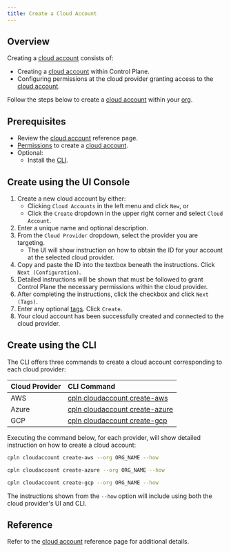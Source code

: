 ```yaml
---
title: Create a Cloud Account
---
```


## Overview

Creating a [cloud account](/reference/cloudaccount) consists of:

- Creating a [cloud account](/reference/cloudaccount) within Control Plane.
- Configuring permissions at the cloud provider granting access to the [cloud account](/reference/cloudaccount).

Follow the steps below to create a [cloud account](/reference/cloudaccount) within your [org](/reference/org).

## Prerequisites

- Review the [cloud account](/reference/cloudaccount) reference page.
- [Permissions](/reference/policy#permissions) to create a [cloud account](/reference/cloudaccount).
- Optional:
  - Install the [CLI](/reference/cli).

## Create using the UI Console

1. Create a new cloud account by either:
   - Clicking `Cloud Accounts` in the left menu and click `New`, or
   - Click the `Create` dropdown in the upper right corner and select `Cloud Account`.
2. Enter a unique name and optional description.
3. From the `Cloud Provider` dropdown, select the provider you are targeting.
   - The UI will show instruction on how to obtain the ID for your account at the selected cloud provider.
4. Copy and paste the ID into the textbox beneath the instructions. Click `Next (Configuration)`.
5. Detailed instructions will be shown that must be followed to grant Control Plane the necessary permissions within the cloud provider.
6. After completing the instructions, click the checkbox and click `Next (Tags)`.
7. Enter any optional [tags](/reference/misc#tags). Click `Create`.
8. Your cloud account has been successfully created and connected to the cloud provider.

## Create using the CLI

The CLI offers three commands to create a cloud account corresponding to each cloud provider:

| Cloud Provider | CLI Command                                                                |
| :------------- | :------------------------------------------------------------------------- |
| AWS            | [cpln cloudaccount create-aws](/reference/cli#cloudaccount-create-aws)     |
| Azure          | [cpln cloudaccount create-azure](/reference/cli#cloudaccount-create-azure) |
| GCP            | [cpln cloudaccount create-gcp](/reference/cli#cloudaccount-create-gcp)     |

Executing the command below, for each provider, will show detailed instruction on how to create a cloud account:

<CodeGroup>

```bash AWS
cpln cloudaccount create-aws --org ORG_NAME --how
```

```bash Azure
cpln cloudaccount create-azure --org ORG_NAME --how
```

```bash GCP
cpln cloudaccount create-gcp --org ORG_NAME --how
```

</CodeGroup>

The instructions shown from the `--how` option will include using both the cloud provider's UI and CLI.

## Reference

Refer to the [cloud account](/reference/cloudaccount) reference page for additional details.
